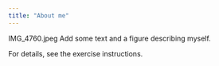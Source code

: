 ```yaml
---
title: "About me"
---
```

IMG_4760.jpeg
Add some text and a figure describing myself.

For details, see the exercise instructions. 
